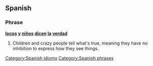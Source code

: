 ==Spanish==
===Phrase===
'''[[locos]] [[y]] [[niños]] [[dicen]] [[la]] [[verdad]]'''

# Children and crazy people tell what's true, meaning they have no inhibition to express how they see things.

[[Category:Spanish idioms]]
[[Category:Spanish phrases]]